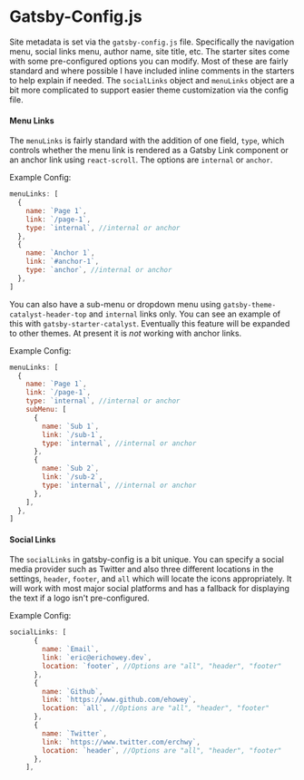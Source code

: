 <SEO
  title="Gatsby Config"
  description="Gatsby Config is where the site metadata is managed and configured, including menu links and social links. Gatsby Theme Catalyst is an opinionated set of integrated themes and starters to accelerate your next Gatsby project."
/>

# Gatsby-Config.js

Site metadata is set via the `gatsby-config.js` file. Specifically the navigation menu, social links menu, author name, site title, etc. The starter sites come with some pre-configured options you can modify. Most of these are fairly standard and where possible I have included inline comments in the starters to help explain if needed. The `socialLinks` object and `menuLinks` object are a bit more complicated to support easier theme customization via the config file.

#### Menu Links

The `menuLinks` is fairly standard with the addition of one field, `type`, which controls whether the menu link is rendered as a Gatsby Link component or an anchor link using `react-scroll`. The options are `internal` or `anchor`.

Example Config:

```js
menuLinks: [
  {
    name: `Page 1`,
    link: `/page-1`,
    type: `internal`, //internal or anchor
  },
  {
    name: `Anchor 1`,
    link: `#anchor-1`,
    type: `anchor`, //internal or anchor
  },
]
```

You can also have a sub-menu or dropdown menu using `gatsby-theme-catalyst-header-top` and `internal` links only. You can see an example of this with `gatsby-starter-catalyst`. Eventually this feature will be expanded to other themes. At present it is _not_ working with anchor links.

Example Config:

```js
menuLinks: [
  {
    name: `Page 1`,
    link: `/page-1`,
    type: `internal`, //internal or anchor
    subMenu: [
      {
        name: `Sub 1`,
        link: `/sub-1`,
        type: `internal`, //internal or anchor
      },
      {
        name: `Sub 2`,
        link: `/sub-2`,
        type: `internal`, //internal or anchor
      },
    ],
  },
]
```

#### Social Links

The `socialLinks` in gatsby-config is a bit unique. You can specify a social media provider such as Twitter and also three different locations in the settings, `header`, `footer`, and `all` which will locate the icons appropriately. It will work with most major social platforms and has a fallback for displaying the text if a logo isn't pre-configured.

Example Config:

```js
socialLinks: [
      {
        name: `Email`,
        link: `eric@erichowey.dev`,
        location: `footer`, //Options are "all", "header", "footer"
      },
      {
        name: `Github`,
        link: `https://www.github.com/ehowey`,
        location: `all`, //Options are "all", "header", "footer"
      },
      {
        name: `Twitter`,
        link: `https://www.twitter.com/erchwy`,
        location: `header`, //Options are "all", "header", "footer"
      },
    ],
```
